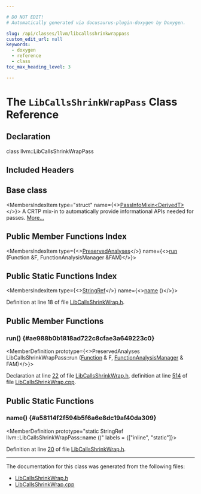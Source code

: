 ```yaml
---

# DO NOT EDIT!
# Automatically generated via docusaurus-plugin-doxygen by Doxygen.

slug: /api/classes/llvm/libcallsshrinkwrappass
custom_edit_url: null
keywords:
  - doxygen
  - reference
  - class
toc_max_heading_level: 3

---
```





# The `LibCallsShrinkWrapPass` Class Reference

<DoxygenPage pluginConfig={pluginConfig}>



## Declaration

<CodeBlock>class llvm::LibCallsShrinkWrapPass</CodeBlock>

## Included Headers

<IncludesList>
<IncludesListItem
  filePath="llvm/Transforms/Utils/LibCallsShrinkWrap.h"
  permalink="/docs/api/files/include/include/llvm/include/llvm/transforms/include/llvm/transforms/utils/libcallsshrinkwrap-h"
  isLocal="true" />
</IncludesList>

## Base class

<MembersIndex>

<MembersIndexItem
  type="struct"
  name={<><a href="/docs/api/structs/llvm/passinfomixin">PassInfoMixin&lt;DerivedT&gt;</a></>}>
A CRTP mix-in to automatically provide informational APIs needed for passes. <a href="/docs/api/structs/llvm/passinfomixin/#details">More...</a>
</MembersIndexItem>

</MembersIndex>

## Public Member Functions Index

<MembersIndex>

<MembersIndexItem
  type={<><a href="/docs/api/classes/llvm/preservedanalyses">PreservedAnalyses</a></>}
  name={<><a href="#ae988b0b1818ad722c8cfae3a649223c0">run</a> (Function &amp;F, FunctionAnalysisManager &amp;FAM)</>}>
</MembersIndexItem>

</MembersIndex>

## Public Static Functions Index

<MembersIndex>

<MembersIndexItem
  type={<><a href="/docs/api/classes/llvm/stringref">StringRef</a></>}
  name={<><a href="#a58114f2f594b5f6a6e8dc19af40da309">name</a> ()</>}>
</MembersIndexItem>

</MembersIndex>


Definition at line 18 of file <a href="/docs/api/files/include/include/llvm/include/llvm/transforms/include/llvm/transforms/utils/libcallsshrinkwrap-h">LibCallsShrinkWrap.h</a>.

<SectionDefinition>

## Public Member Functions

### run() {#ae988b0b1818ad722c8cfae3a649223c0}

<MemberDefinition
  prototype={<>PreservedAnalyses LibCallsShrinkWrapPass::run (<a href="/docs/api/classes/llvm/function">Function</a> &amp; F, <a href="/docs/api/namespaces/llvm/#adce09a5a0de0e3177eb00e932734af2f">FunctionAnalysisManager</a> &amp; FAM)</>}>

Declaration at line <a href="/docs/api/files/include/include/llvm/include/llvm/transforms/include/llvm/transforms/utils/libcallsshrinkwrap-h/#l00022">22</a> of file <a href="/docs/api/files/include/include/llvm/include/llvm/transforms/include/llvm/transforms/utils/libcallsshrinkwrap-h">LibCallsShrinkWrap.h</a>, definition at line <a href="/docs/api/files/lib/lib/transforms/lib/transforms/utils/libcallsshrinkwrap-cpp/#l00514">514</a> of file <a href="/docs/api/files/lib/lib/transforms/lib/transforms/utils/libcallsshrinkwrap-cpp">LibCallsShrinkWrap.cpp</a>.
</MemberDefinition>

</SectionDefinition>

<SectionDefinition>

## Public Static Functions

### name() {#a58114f2f594b5f6a6e8dc19af40da309}

<MemberDefinition
  prototype="static StringRef llvm::LibCallsShrinkWrapPass::name ()"
  labels = {["inline", "static"]}>

Definition at line <a href="/docs/api/files/include/include/llvm/include/llvm/transforms/include/llvm/transforms/utils/libcallsshrinkwrap-h/#l00020">20</a> of file <a href="/docs/api/files/include/include/llvm/include/llvm/transforms/include/llvm/transforms/utils/libcallsshrinkwrap-h">LibCallsShrinkWrap.h</a>.
</MemberDefinition>

</SectionDefinition>

<hr/>

The documentation for this class was generated from the following files:

<ul>
<li><a href="/docs/api/files/include/include/llvm/include/llvm/transforms/include/llvm/transforms/utils/libcallsshrinkwrap-h">LibCallsShrinkWrap.h</a></li>
<li><a href="/docs/api/files/lib/lib/transforms/lib/transforms/utils/libcallsshrinkwrap-cpp">LibCallsShrinkWrap.cpp</a></li>
</ul>

</DoxygenPage>
